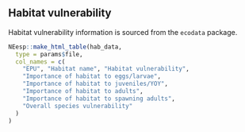 ## Habitat vulnerability

Habitat vulnerability information is sourced from the `ecodata` package. 

```r
NEesp::make_html_table(hab_data,
  type = params$file,
  col_names = c(
    "EPU", "Habitat name", "Habitat vulnerability",
    "Importance of habitat to eggs/larvae",
    "Importance of habitat to juveniles/YOY",
    "Importance of habitat to adults",
    "Importance of habitat to spawning adults",
    "Overall species vulnerability"
  )
)
```
